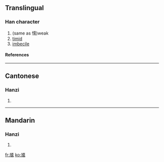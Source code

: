 ==Translingual==
===Han character===
{{Han char|rn=5|rad=乙|as=10|sn=11|four=|canj=大弓一月大 (KNMBK)}}
# (same as 懦)weak
# [[timid]]
# [[imbecile]]
====References====
{{Han ref|kx=0084.310|hdz=42813.010|uh=3421|ud=13345}}

----
==Cantonese==
===Hanzi===
{{yue-hanzi|jyut=|y=no6}}
# {{defn|Cantonese}}

----
==Mandarin==
===Hanzi===
{{cmn-hanzi|pin=[[nuò]] (nuo4)|wg=no<sup>4</sup>}}
# {{defn|Mandarin}}

[[fr:㐡]]
[[ko:㐡]]